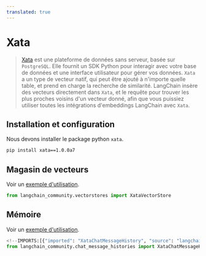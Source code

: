 ```yaml
---
translated: true
---
```


# Xata

> [Xata](https://xata.io) est une plateforme de données sans serveur, basée sur `PostgreSQL`.
> Elle fournit un SDK Python pour interagir avec votre base de données et une interface utilisateur
> pour gérer vos données.
> `Xata` a un type de vecteur natif, qui peut être ajouté à n'importe quelle table, et
> prend en charge la recherche de similarité. LangChain insère des vecteurs directement dans `Xata`,
> et le requête pour trouver les plus proches voisins d'un vecteur donné, afin que vous puissiez
> utiliser toutes les intégrations d'embeddings LangChain avec `Xata`.

## Installation et configuration

Nous devons installer le package python `xata`.

```bash
pip install xata==1.0.0a7
```

## Magasin de vecteurs

Voir un [exemple d'utilisation](/docs/integrations/vectorstores/xata).

```python
from langchain_community.vectorstores import XataVectorStore
```

## Mémoire

Voir un [exemple d'utilisation](/docs/integrations/memory/xata_chat_message_history).

```python
<!--IMPORTS:[{"imported": "XataChatMessageHistory", "source": "langchain_community.chat_message_histories", "docs": "https://api.python.langchain.com/en/latest/chat_message_histories/langchain_community.chat_message_histories.xata.XataChatMessageHistory.html", "title": "Xata"}]-->
from langchain_community.chat_message_histories import XataChatMessageHistory
```
